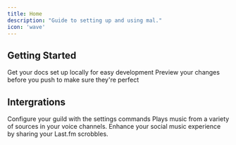 ```yaml
---
title: Home
description: "Guide to setting up and using mal."
icon: 'wave'
---
```



## Getting Started

<CardGroup cols={2}>
  <Card
    title="Moderation Setup"
    icon="hammer"
    href="https://mally.mintlify.app/getting-started/moderation"
  >
    Get your docs set up locally for easy development
  </Card>
  <Card
    title="Preview Changes"
    icon="image"
    href="https://mintlify.com/docs/development"
  >
    Preview your changes before you push to make sure they're perfect
  </Card>
</CardGroup>

## Intergrations

<CardGroup cols={2}>
  <Card
    title="Settings"
    icon="gear"
    href=""
  >
    Configure your guild with the settings commands
  </Card>
  <Card
    title="Music"
    icon="music"
    href=""
  >
    Plays music from a variety of sources in your voice channels.
  </Card>
  <Card
    title="Last.fm"
    icon="lastfm"
    href=""
  >
    Enhance your social music experience by sharing your Last.fm scrobbles.
  </Card>

</CardGroup>
